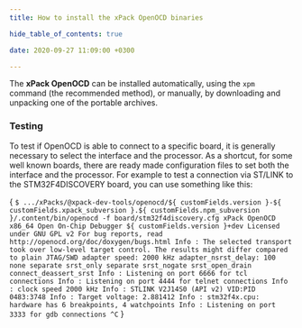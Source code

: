 ```yaml
---
title: How to install the xPack OpenOCD binaries

hide_table_of_contents: true

date: 2020-09-27 11:09:00 +0300

---
```




The **xPack OpenOCD** can be installed automatically, using the `xpm` command
(the recommended method), or manually, by downloading and unpacking one of the
portable archives.

<Tabs groupId="operating-systems">
  <TabItem value="windows" label="Windows" default>
    <InstallWindows version={ customFields.version } xpack_subversion={ customFields.xpack_subversion } npm_subversion={ customFields.npm_subversion } is_windows="True"/>
  </TabItem>
  <TabItem value="macos" label="macOS">
    <InstallMacOS version={ customFields.version } xpack_subversion={ customFields.xpack_subversion } npm_subversion={ customFields.npm_subversion }/>
  </TabItem>
  <TabItem value="linux" label="GNU/Linux">
    <InstallLinux version={ customFields.version } xpack_subversion={ customFields.xpack_subversion } npm_subversion={ customFields.npm_subversion }/>
  </TabItem>
</Tabs>

### Testing

To test if OpenOCD is able to connect to a specific board, it is generally necessary to select the interface and the processor. As a shortcut, for some well known boards, there are ready made configuration files to set both the interface and the processor. For example to test a connection via ST/LINK to the STM32F4DISCOVERY board, you can use something like this:

<CodeBlock language="console"> {
`$ .../xPacks/@xpack-dev-tools/openocd/${ customFields.version }-${ customFields.xpack_subversion }.${ customFields.npm_subversion }/.content/bin/openocd -f board/stm32f4discovery.cfg
xPack OpenOCD x86_64 Open On-Chip Debugger ${ customFields.version }+dev
Licensed under GNU GPL v2
For bug reports, read
	http://openocd.org/doc/doxygen/bugs.html
Info : The selected transport took over low-level target control. The results might differ compared to plain JTAG/SWD
adapter speed: 2000 kHz
adapter_nsrst_delay: 100
none separate
srst_only separate srst_nogate srst_open_drain connect_deassert_srst
Info : Listening on port 6666 for tcl connections
Info : Listening on port 4444 for telnet connections
Info : clock speed 2000 kHz
Info : STLINK V2J14S0 (API v2) VID:PID 0483:3748
Info : Target voltage: 2.881412
Info : stm32f4x.cpu: hardware has 6 breakpoints, 4 watchpoints
Info : Listening on port 3333 for gdb connections
^C`
}</CodeBlock>
